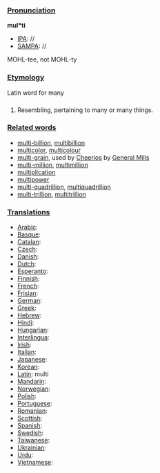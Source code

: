 ===[[Pronunciation]]===

'''mul*ti'''
*[[IPA]]: //
*[[SAMPA]]: //
MOHL-tee, not MOHL-ty
===[[Etymology]]===
Latin word for many
===[[]]===

#Resembling, pertaining to many or many things.
===[[Related words]]===
*[[multi-billion]], [[multibillion]]
*[[multicolor]], [[multicolour]]
*[[multi-grain]], used by [[en:Cheerios|Cheerios]] by [[en:General Mills|General Mills]]
*[[multi-million]], [[multimillion]]
*[[multiplication]]
*[[multipower]]
*[[multi-quadrillion]], [[multiquadrillion]]
*[[multi-trillion]], [[multitrillion]]
===[[Translations]]===

*[[Arabic]]:
*[[Basque]]:
*[[Catalan]]:
*[[Czech]]:
*[[Danish]]:
*[[Dutch]]:
*[[Esperanto]]:
*[[Finnish]]:
*[[French]]:
*[[Frisian]]:
*[[German]]:
*[[Greek]]: 
*[[Hebrew]]:
*[[Hindi]]:
*[[Hungarian]]:
*[[Interlingua]]:
*[[Irish]]:
*[[Italian]]:
*[[Japanese]]:
*[[Korean]]:
*[[Latin]]: multi
*[[Mandarin]]:
*[[Norwegian]]:
*[[Polish]]:
*[[Portuguese]]:
*[[Romanian]]:
*[[Scottish]]:
*[[Spanish]]:
*[[Swedish]]:
*[[Taiwanese]]:
*[[Ukrainian]]:
*[[Urdu]]:
*[[Vietnamese]]: